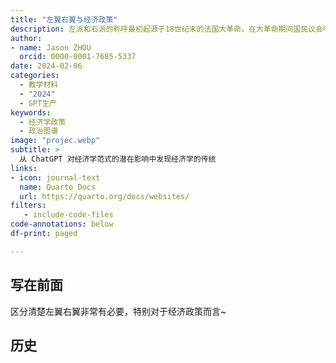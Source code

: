 ```yaml
---
title: "左翼右翼与经济政策"
description: 左派和右派的称呼最初起源于18世纪末的法国大革命。在大革命期间国民议会中，两伙持不同政见的人分别坐在议会的两侧，温和派的保王党人都坐在右边，激进的革命党人都坐在左边
author:
- name: Jason ZHOU
  orcid: 0000-0001-7685-5337
date: 2024-02-06
categories:
  - 教学材料
  - "2024"
  - GPT生产
keywords:
  - 经济学政策
  - 政治图谱
image: "projec.webp"
subtitle: >
  从 ChatGPT 对经济学范式的潜在影响中发现经济学的传统
links:
- icon: journal-text
  name: Quarto Docs
  url: https://quarto.org/docs/websites/
filters:
   - include-code-files
code-annotations: below
df-print: paged

---
```


## 写在前面

区分清楚左翼右翼非常有必要，特别对于经济政策而言~

## 历史